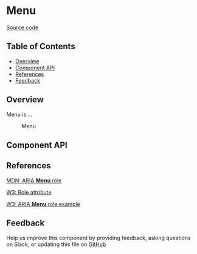 
# Menu

[Source code](https://github.com/leemonade/bubbles/tree/main/packages/components/navigation/Menu)

## Table of Contents

<!-- START doctoc generated TOC please keep comment here to allow auto update -->
<!-- DON'T EDIT THIS SECTION, INSTEAD RE-RUN doctoc TO UPDATE -->

- [Overview](#overview)
- [Component API](#component-api)
- [References](#references)
- [Feedback](#feedback)

## Overview

Menu is ...

<ThemeProvider>
  <Menu>Menu</Menu>
</ThemeProvider>

## Component API

<Preview>
  <Story id="atoms-navigation-menu--playground" />
</Preview>

<Props of={Menu} />

## References

[MDN: ARIA **Menu** role](https://developer.mozilla.org/en-US/docs/Web/Accessibility/ARIA/Roles/menu_role)

[W3: Role attribute](https://www.w3.org/WAI/PF/HTML/wiki/RoleAttribute)

[W3: ARIA **Menu** role example](https://www.w3.org/TR/2016/WD-wai-aria-practices-1.1-20160317/examples/menu/menu.html)

## Feedback

Help us improve this component by providing feedback, asking questions on Slack, or updating this file on
[GitHub](https://github.com/leemonade/bubbles/edit/main/packages/components/navigation/Menu.mdx)
